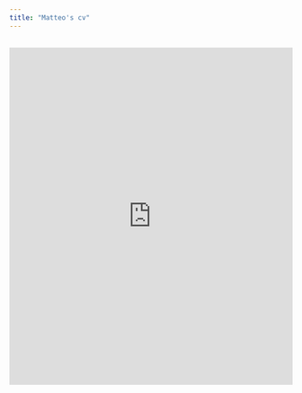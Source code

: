 ```yaml
---
title: "Matteo's cv"
---
```









<p align="center" style="margin-top:30px">
  <embed src="https://matteogiorgi.github.io/cv/src/cv.pdf" type="application/pdf" width="100%" height="600px"/>
</p>
